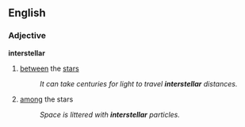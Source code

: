==English==
===Adjective===
'''interstellar'''
#[[between]] the [[star]]s
#:''It can take centuries for light to travel '''interstellar''' distances.''
#[[among]] the stars
#:''Space is littered with '''interstellar''' particles.''